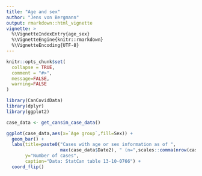 ```yaml
---
title: "Age and sex"
author: "Jens von Bergmann"
output: rmarkdown::html_vignette
vignette: >
  %\VignetteIndexEntry{age_sex}
  %\VignetteEngine{knitr::rmarkdown}
  %\VignetteEncoding{UTF-8}
---
```


```r
knitr::opts_chunk$set(
  collapse = TRUE,
  comment = "#>",
  message=FALSE, 
  warning=FALSE
)
```

```r
library(CanCovidData)
library(dplyr)
library(ggplot2)
```

```r
case_data <- get_cansim_case_data()

ggplot(case_data,aes(x=`Age group`,fill=Sex)) +
  geom_bar() +
  labs(title=paste0("Cases with age or sex information as of ",
                    max(case_data$Date2), " (n=",scales::comma(nrow(case_data)),")"),
       y="Number of cases",
       caption="Data: StatCan table 13-10-0766") +
  coord_flip()
```

